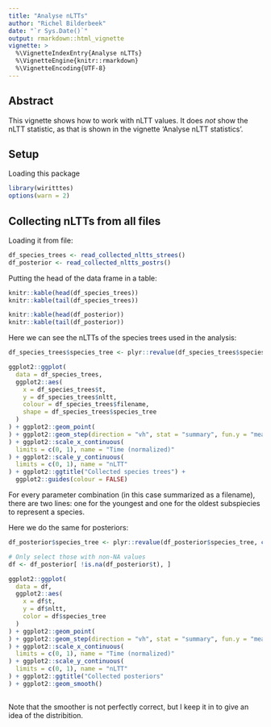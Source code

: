 ```yaml
---
title: "Analyse nLTTs"
author: "Richel Bilderbeek"
date: "`r Sys.Date()`"
output: rmarkdown::html_vignette
vignette: >
  %\VignetteIndexEntry{Analyse nLTTs}
  %\VignetteEngine{knitr::rmarkdown}
  %\VignetteEncoding{UTF-8}
---
```


## Abstract

This vignette shows how to work with nLTT values.
It does *not* show the nLTT statistic, as that is
shown in the vignette 'Analyse nLTT statistics'.

## Setup

Loading this package

```r
library(wiritttes)
options(warn = 2)
```

## Collecting nLTTs from all files

Loading it from file:

```r
df_species_trees <- read_collected_nltts_strees()
df_posterior <- read_collected_nltts_postrs()
```

Putting the head of the data frame in a table:

```r
knitr::kable(head(df_species_trees))
knitr::kable(tail(df_species_trees))
```

```r
knitr::kable(head(df_posterior))
knitr::kable(tail(df_posterior))
```

Here we can see the nLTTs of the species trees used in the analysis:

```r

df_species_trees$species_tree <- plyr::revalue(df_species_trees$species_tree, c("1"="youngest", "2"="oldest"))

ggplot2::ggplot(
  data = df_species_trees,
  ggplot2::aes(
    x = df_species_trees$t,
    y = df_species_trees$nltt,
    colour = df_species_trees$filename,
    shape = df_species_trees$species_tree
  )
) + ggplot2::geom_point(
) + ggplot2::geom_step(direction = "vh", stat = "summary", fun.y = "mean"
) + ggplot2::scale_x_continuous(
  limits = c(0, 1), name = "Time (normalized)"
) + ggplot2::scale_y_continuous(
  limits = c(0, 1), name = "nLTT"
) + ggplot2::ggtitle("Collected species trees") + 
  ggplot2::guides(colour = FALSE)
```

For every parameter combination (in this case summarized as a filename), there are two lines: one for the youngest and
one for the oldest subspiecies to represent a species.

Here we do the same for posteriors:

```r
df_posterior$species_tree <- plyr::revalue(df_posterior$species_tree, c("1"="youngest", "2"="oldest"))

# Only select those with non-NA values
df <- df_posterior[ !is.na(df_posterior$t), ]

ggplot2::ggplot(
  data = df,
  ggplot2::aes(
    x = df$t,
    y = df$nltt,
    color = df$species_tree
  )
) + ggplot2::geom_point(
) + ggplot2::geom_step(direction = "vh", stat = "summary", fun.y = "mean"
) + ggplot2::scale_x_continuous(
  limits = c(0, 1), name = "Time (normalized)"
) + ggplot2::scale_y_continuous(
  limits = c(0, 1), name = "nLTT"
) + ggplot2::ggtitle("Collected posteriors"
) + ggplot2::geom_smooth()
  
```

Note that the smoother is not perfectly correct, but
I keep it in to give an idea of the distribition.

